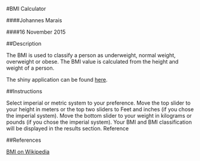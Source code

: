 #BMI Calculator

####Johannes Marais

####16 November 2015

##Description

The BMI is used to classify a person as underweight, normal weight, overweight or obese. The BMI value is calculated from the height and weight of a person.

The shiny application can be found [here](https://maraisj.shinyapps.io/BMI_Calculator).

##Instructions

Select imperial or metric system to your preference.
Move the top slider to your height in meters or the top two sliders to Feet and inches (if you chose the imperial system).
Move the bottom slider to your weight in kilograms or pounds (if you chose the imperial system).
Your BMI and BMI classification will be displayed in the results section.
Reference

##References

[BMI on Wikipedia](https://en.wikipedia.org/wiki/Body_mass_index)
